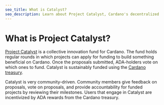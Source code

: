 ```yaml
---
seo_title: What is Catalyst?
seo_description: Learn about Project Catalyst, Cardano's decentralized innovation platform. Vote for projects supporting Cardano, build community, and fund your project.
---
```


# What is Project Catalyst?

[Project Catalyst](https://docs.projectcatalyst.io/) is a collective innovation fund for Cardano. The fund holds regular rounds in which projects can apply for funding to build something beneficial on Cardano. Once the proposals submitted, ADA-holders vote on which ones to fund. Catalyst is sustainably funded using the [Cardano treasury](https://cexplorer.io/pot).

Catalyst is very community-driven. Community members give feedback on proposals, vote on proposals, and provide accountability for funded projects by reviewing their milestones. Users that engage in Catalyst are incentivized by ADA rewards from the Cardano treasury.
